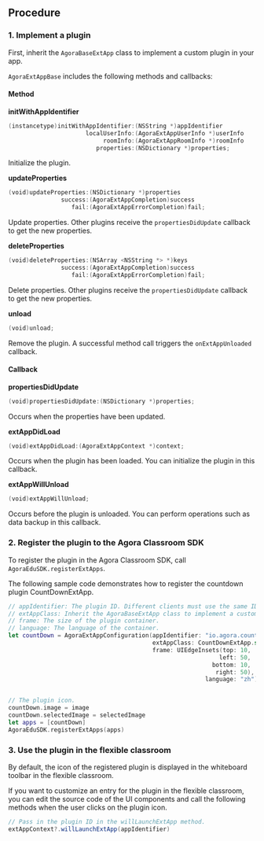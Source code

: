 <PlatformWrapper platform="ios">

## Procedure

### 1. Implement a plugin

First, inherit the `AgoraBaseExtApp` class to implement a custom plugin in your app.

`AgoraExtAppBase` includes the following methods and callbacks:

#### Method

**initWithAppIdentifier**

```swift
(instancetype)initWithAppIdentifier:(NSString *)appIdentifier
                      localUserInfo:(AgoraExtAppUserInfo *)userInfo
                           roomInfo:(AgoraExtAppRoomInfo *)roomInfo
                         properties:(NSDictionary *)properties;
```

Initialize the plugin.

**updateProperties**

```swift
(void)updateProperties:(NSDictionary *)properties
               success:(AgoraExtAppCompletion)success
                  fail:(AgoraExtAppErrorCompletion)fail;
```

Update properties. Other plugins receive the `propertiesDidUpdate` callback to get the new properties.

**deleteProperties**

```swift
(void)deleteProperties:(NSArray <NSString *> *)keys
               success:(AgoraExtAppCompletion)success
                  fail:(AgoraExtAppErrorCompletion)fail;
```

Delete properties. Other plugins receive the `propertiesDidUpdate` callback to get the new properties.

**unload**

```swift
(void)unload;
```

Remove the plugin. A successful method call triggers the `onExtAppUnloaded` callback.

#### Callback

**propertiesDidUpdate**

```swift
(void)propertiesDidUpdate:(NSDictionary *)properties;
```

Occurs when the properties have been updated.

**extAppDidLoad**

```swift
(void)extAppDidLoad:(AgoraExtAppContext *)context;
```

Occurs when the plugin has been loaded. You can initialize the plugin in this callback.

**extAppWillUnload**

```swift
(void)extAppWillUnload;
```

Occurs before the plugin is unloaded. You can perform operations such as data backup in this callback.

### 2. Register the plugin to the Agora Classroom SDK

To register the plugin in the Agora Classroom SDK, call `AgoraEduSDK.registerExtApps`.

The following sample code demonstrates how to register the countdown plugin CountDownExtApp.

```swift
// appIdentifier: The plugin ID. Different clients must use the same ID for the same plugin. 
// extAppClass: Inherit the AgoraBaseExtApp class to implement a custom plugin. 
// frame: The size of the plugin container. 
// language: The language of the container.
let countDown = AgoraExtAppConfiguration(appIdentifier: "io.agora.countdown",
                                         extAppClass: CountDownExtApp.self,
                                         frame: UIEdgeInsets(top: 10,
                                                            left: 50,
                                                          bottom: 10,
                                                           right: 50),
                                                        language: "zh")


// The plugin icon. 
countDown.image = image
countDown.selectedImage = selectedImage
let apps = [countDown]
AgoraEduSDK.registerExtApps(apps)
```

### 3. Use the plugin in the flexible classroom

By default, the icon of the registered plugin is displayed in the whiteboard toolbar in the flexible classroom.

If you want to customize an entry for the plugin in the flexible classroom, you can edit the source code of the UI components and call the following methods when the user clicks on the plugin icon.

```java
// Pass in the plugin ID in the willLaunchExtApp method. 
extAppContext?.willLaunchExtApp(appIdentifier)
```

</PlatformWrapper>